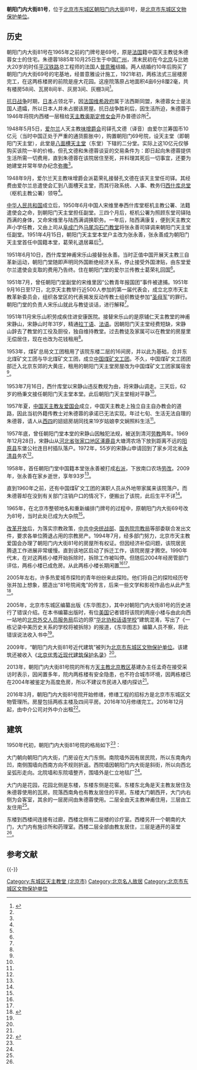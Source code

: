 {{文物保护单位
| 级别 = 市县级
| 省名 = 北京市
| 市/县名 = 北京市东城区
| 图片 = 
| 名称 = 朝阳门内大街81号近代建筑
| 编号 = 3-13
| 分类 = 近现代重要史迹及代表性建筑
| 所在 = 朝阳门内大街81号
| 时代 = 民国
| 登录 = 2009年10月29日
}}
'''朝阳门内大街81号'''，位于[[北京市|北京市]][[东城区_(北京市)|东城区]][[朝阳门内大街|朝阳门内大街]]81号，是[[北京市东城区文物保护单位|北京市东城区文物保护单位]]。

==历史==
朝阳门内大街81号在1965年之前的门牌号是69号，原是[[法国|法国]]籍中国天主教徒朱德蓉女士的住宅。朱德蓉1885年10月25日生于中国[[广州|广州]]，清末民初在今[[北京|北京]]与比她大20岁的时任[[平汉铁路|平汉铁路]]总工程师的法国人[[普意雅|普意雅]]结婚。两人结婚约10年后购买了朝阳门内大街69号的宅基地，经普意雅设计施工，1921年初，两栋法式三层楼房完工，在这两栋楼房的前院是座大花园。这座院落原占地面积4亩6分8厘2毫，共有楼房58间、瓦房8间半、灰房3间、灰棚3间<ref name=wy>{{Cite web  |url =http://money.163.com/14/0923/16/A6REAMQI00254TI5_all.html  |title =档案解密：北京朝内81号身世之谜  |author =  |date =2014-09-23  |publisher =网易  |language =  |accessdate =  |quote =  |archive-url =https://web.archive.org/web/20170303043301/http://money.163.com/14/0923/16/A6REAMQI00254TI5_all.html  |archive-date =2017-03-03  |dead-url =yes  }}</ref>。

[[抗日战争|抗日战争]]时期，[[日本|日本]]占领北平，因[[法国|法国]][[维希政府|维希政府]]属于法西斯同盟，朱德蓉女士是法国人遗孀，所以日本人并未占据该房屋。抗日战争胜利后，因生活所迫，朱德蓉于1946年将院内西楼一层租给[[天主教|天主教]][[奥斯定会|奥斯定修女会]]开办普德诊所<ref name=wy/>。

1948年5月5日，[[爱尔兰|爱尔兰]]人天主教[[味增爵会|味增爵会]]司铎孔文德（译音）由爱尔兰筹国币10亿元（当时中国正处于严重的通货膨胀中），购置朝阳门69号院，设天主堂（即朝阳门天主堂），此堂是[[王府井天主堂|八面槽天主堂]]（东堂）下辖的二分堂。实际上这10亿元仅够购买该院一半的价格，但孔文德和朱德蓉谈妥的交易条件为：即日起向朱德蓉提供生活所需一切费用，直到朱德蓉在该院居住至死，并料理其死后一切事宜，还要为她建堂并常年举办纪念[[弥撒|弥撒]]<ref name=wy/>。

1948年9月，爱尔兰天主教味增爵会派葛荣礼接替孔文德在该天主堂任司铎。其经费由爱尔兰总遣使会汇到八面槽天主堂，而其行政系统、人事、教务归[[西什库天主堂|西什库总堂]]（枢机主教公署）领导<ref name=wy/>。

[[中华人民共和国|中华人民共和国]]成立后，1950年6月中国人宋维里奉西什库堂枢机主教公署、法籍遣使会之命，到朝阳门天主堂担任副堂。三四个月后，枢机公署为照顾东堂司铎陆西满的身体，又命宋维里与陆西满调换职务。一年后，陆西满康复，便到天主教文声小学任教，又由上司从[[阜成门|阜成门]]外[[马尾沟教堂|马尾沟石门教堂]]将张永善司铎调来朝阳门天主堂任副堂。1951年4月15日，朝阳门天主堂本堂户主改为张永善，张永善成为朝阳门天主堂首任中国籍本堂，葛荣礼退居幕后<ref name=wy/>。

1951年6月10日，西什库堂神甫宋乐山接替张永善。当时正值中国开展天主教三自革新运动，朝阳门堂随即声明同外国断绝经济关系，停止接受外国津贴，由东堂爱尔兰遣使会支取的费用乃告终。住在朝阳门堂的爱尔兰传教士葛荣礼回国<ref name=wy/>。

1951年7月，曾任朝阳门堂副堂的宋维里因“公教青年报国团”事件被逮捕。1951年9月16日至17日，北京天主教举行近500人参加的第一届代表会，成立北京市天主教革新委员会，组织各堂区的代表揭发反动传教士组织教徒参加“[[圣母军事件|圣母军]]”的罪行。朝阳门堂的负责人宋乐山就此与教徒谈话，进行解释<ref name=wy/>。

1951年11月宋乐山积劳成疾住进安康医院。接替宋乐山的是原辅仁天主教堂的神甫宋静山，宋静山时年31岁，精通[[拉丁语|拉丁语]]、[[法语|法语]]。因朝阳门天主堂经费短缺，宋静山辞去了教堂的工役及厨役，独自维持教堂。过去教徒及家属可以在教堂的房屋里无偿居住，现在也改为花钱租用<ref name=wy/>。

1953年，煤矿总局文工团租用了该院东楼二层的16间房，并以此为基础，合并东北煤矿文工团与华北煤矿文工团，成立[[中国煤矿文工团|中国煤矿文工团]]。不久，中国煤矿文工团团部迁入北京东郊的大黄庄，租用的朝阳门天主堂房屋改为中国煤矿文工团家属宿舍<ref name=wy/>。

1953年7月16日，西什库堂以宋静山违反教规为由，将宋静山调走。三天后，62岁的杨秉文接任朝阳门天主堂本堂。此后朝阳门天主堂相对平静<ref name=wy/>。

1957年夏，[[中国天主教爱国会|中国天主教友爱国会]]成立，中国天主教走上独立自主自办教会的道路，因此当初外籍传教士对朱德蓉的承诺已无法实现。年过七旬、生活无法自理的朱德蓉，请人从[[西四|西四]]的妞妞房胡同找来19岁姑娘李文娴照料生活<ref name=wy/>。

1957年底，曾任朝阳门堂本堂的宋静山因触犯法规，被送到清河[[劳教|劳教]]两年。1969年12月28日，宋静山从[[河北省|河北省]][[张家口市|张家口地区]][[涿鹿县|涿鹿县]]大塘湾农场下放到距离不远的[[阳原县|阳原县]]东堡公社连目村插队落户。1972年，55岁的宋静山申请回到了家乡河北省[[永清县|永清县]]务农<ref name=wy/>。

1958年，首任朝阳门堂中国籍本堂张永善被打成[[右派|右派]]，下放南口农场[[劳改|劳改]]。2009年，张永善在家乡逝世，享年93岁<ref name=wy/>。

直到1960年之前，还有中国煤矿文工团的演职人员从外地带家属来该院落户。而朱德蓉却在没到有关部门注销户口的情况下，便搬出了该院，此后生平不详<ref name=wy/>。

1965年，在北京市整顿地名和重新编排门牌号的过程中，原朝阳门内大街69号改为81号，当时此处已成为大杂院<ref name=wy/>。

[[改革开放|改革开放]]后，为落实宗教政策，[[中共中央统战部|中共中央统战部]]、[[国家宗教事务局|国务院宗教局]]等部委联合发出文件，要求各单位腾退占用的宗教房产。1994年7月，经多部门努力，北京市天主教爱国会办理了朝阳门内大街81号的房屋所有权证。但因经济补偿问题，该院居民腾退工作进展非常缓慢。直到该地区启动了拆迁工作，该院房屋才腾空。1990年代末，在对这两栋小楼开始拆除时，拆除工作被叫停。但随后2004年经房管部门评估，两栋小楼已成危房。从此两栋小楼长期闲置<ref name=wy/><ref name=ifeng/>。

2005年左右，许多热爱城市探险的青年纷纷来此探险。他们将自己的探险经历夸张并加上想象，臆造出“81号院闹鬼”的传言，后来一些文学和影视作品也从此产生<ref name=ifeng>{{Cite web |url = http://house.ifeng.com/news/society/detail_2013_09/30/30009225_0.shtml |title = 北京闹市“鬼楼”将修缮 官方否认军官太太自杀 |author =  |date = 2013-09-30 |publisher = 凤凰网 |language =  |accessdate =  |quote =  |archive-url = https://web.archive.org/web/20131003173134/http://house.ifeng.com/news/society/detail_2013_09/30/30009225_0.shtml |archive-date = 2013-10-03 |dead-url = yes }}</ref>。

2005年，北京市东城区编纂出版《东华图志》，其中对朝阳门内大街81号的历史进行了错误介绍。在本书编纂出版时，有位[[美国|美国]]记者错将该院的两座小楼与由此向西一站地的[[北京外交人员服务局|北京外交人员服务局]]后边的原“[[加利福尼亚学院_(北平)|华北协和话语学校]]”建筑混淆，写出了《一栋记录中美历史关系的学校将被拆除》的报道，《东华图志》编纂人员不察，将此错误说法收入书中<ref name=wy/>。

2009年，“朝阳门内大街81号近代建筑”被列为[[北京市东城区文物保护单位|北京市东城区文物保护单位]]。该建筑还被收入《[[北京优秀近现代建筑保护名录|北京优秀近现代建筑保护名录]]》<ref name=wy/>。

2013年，朝阳门内大街81号院的所有方[[天主教北京教区|天主教北京教区]]基建办主任孟奇在接受采访时表示，因闲置多年，院内两栋楼有安全隐患，也不符合城市环境，因两栋楼已在2004年被鉴定为高度危房，所以不建议市民进入楼内探访<ref name=ckxxw/>。

2016年3月，朝阳门内大街81号院开始修缮，修缮工程的招标方是北京市东城区文物管理所。房屋包括两栋主楼及四间平房。2016年10月修缮完工。2016年12月起，由中介公司对外中介出租<ref name=ckxxw>{{Cite web|url =  http://www.cankaoxiaoxi.com/china/20170302/1730308_2.shtml|title =  北京百年老宅修缮一新年租千万 曾因恐怖电影名声大噪|author =  |date =  2017-03-02|publisher =  参考消息网|language =  |accessdate =  |quote =  |archive-date =  2019-08-11|archive-url =  https://web.archive.org/web/20190811172111/http://www.cankaoxiaoxi.com/china/20170302/1730308_2.shtml|dead-url =  no}}</ref>。

==建筑==
1950年代初，朝阳门内大街81号院的格局如下<ref name=wy/>：

大门朝向朝阳门内大街，门房设在大门东侧。南院墙外因有居民院，所以东南角内凹，南侧围墙向西南方向不规则折返。西院墙因朝阳门内大街是斜街，所以向西北呈弧形走向。北院墙和东院墙整齐，围墙外是仁立地毯厂<ref name=wy/>。

大门内是花园，花园北侧是东楼，东楼东侧是花窖。东楼东北角是天主教友居住及朱德蓉使用的瓦房。院落西南角也有教友居住的平房。东楼大门朝西开，大门内右侧为会客室，其余的一层房间由朱德蓉使用。二层全由天主教神甫住用，三层由工友住用<ref name=wy/>。

东楼到西楼间连接有过廊，西楼北侧有二层楼的诊疗室。西楼另开一个朝南的大门，大门内有施诊所和药理室。西楼二层全部由教友居住，三层是通开的圣堂<ref name=wy/>。

== 参考文献 ==
{{Reflist|30em}}

{{-}}
{{北京教堂}}

[[Category:东城区天主教堂_(北京市)|Category:东城区天主教堂 (北京市)]]
[[Category:北京名人故居|Category:北京名人故居]]
[[Category:北京市东城区文物保护单位|Category:北京市东城区文物保护单位]]